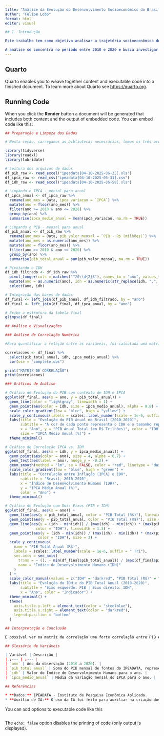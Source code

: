 ---
title: "Análise da Evolução do Desenvolvimento Socioeconômico do Brasil em Diferentes Contextos Inflacionários"
author: "Felipe Lobo"
format: html
editor: visual

## 1. Introdução

Este trabalho tem como objetivo analisar a trajetória socioeconômica do Brasil ao longo da década de 2010 a 2020. Para isso, foram selecionados três indicadores fundamentais: o Produto Interno Bruto (PIB), que mensura a atividade econômica do país; o Índice de Desenvolvimento Humano (IDH), que reflete a qualidade de vida da população através de componentes de saúde, educação e renda; e o Índice Nacional de Preços ao Consumidor Amplo (IPCA), utilizado como medida da inflação oficial.

A análise se concentra no período entre 2010 e 2020 e busca investigar as correlações e tendências entre esses indicadores. Através da limpeza, integração e visualização dos dados obtidos do IPEADATA, o relatório procura responder à seguinte questão: como o crescimento econômico e o desenvolvimento social se relacionaram no Brasil durante uma década de variada instabilidade inflacionária?
---

## Quarto

Quarto enables you to weave together content and executable code into a finished document. To learn more about Quarto see <https://quarto.org>.

## Running Code

When you click the **Render** button a document will be generated that includes both content and the output of embedded code. You can embed code like this:

```{r}
## Preparação e Limpeza dos Dados

# Nesta seção, carregamos as bibliotecas necessárias, lemos os três arquivos de dados e realizamos o processo de limpeza, filtragem e integração para criar uma base de dados anual coesa para o período de 2010 a 2020.

library(tidyverse)
library(readxl)
library(lubridate)

# Leitura dos arquivos de dados
df_pib_raw <- read_excel("ipeadata[04-10-2025-06-35].xls")
df_ipca_raw <- read_csv("ipeadata[04-10-2025-06-31].csv")
df_idh_raw <- read_excel("ipeadata[04-10-2025-06-59].xls")

# Limpando o IPCA - mensal para anual
df_ipca_anual <- df_ipca_raw %>%
  rename(ano_mes = Data, ipca_variacao = `IPCA`) %>%
  mutate(ano = floor(ano_mes)) %>%
  filter(ano >= 2010 & ano <= 2020) %>%
  group_by(ano) %>%
  summarise(ipca_medio_anual = mean(ipca_variacao, na.rm = TRUE))

# Limpando o PIB - mensal para anual
df_pib_anual <- df_pib_raw %>%
  rename(ano_mes = Data, pib_valor_mensal = `PIB - R$ (milhões)`) %>%
  mutate(ano_mes = as.numeric(ano_mes)) %>%
  mutate(ano = floor(ano_mes)) %>%
  filter(ano >= 2010 & ano <= 2020) %>%
  group_by(ano) %>%
  summarise(pib_total_anual = sum(pib_valor_mensal, na.rm = TRUE))

# Pivotando o IDH
df_idh_filtrado <- df_idh_raw %>%
  pivot_longer(cols = matches("^20\\d{2}$"), names_to = "ano", values_to = "idh") %>%
  mutate(ano = as.numeric(ano), idh = as.numeric(str_replace(idh, ",", "."))) %>%
  select(ano, idh)

# Integração das bases de dados
df_final <- left_join(df_pib_anual, df_idh_filtrado, by = "ano")
df_final <- left_join(df_final, df_ipca_anual, by = "ano")

# Exibe a estrutura da tabela final
glimpse(df_final)

## Análise e Visualizações

### Análise de Correlação Numérica

#Para quantificar a relação entre as variáveis, foi calculada uma matriz de correlação.

correlacoes <- df_final %>%
  select(pib_total_anual, idh, ipca_medio_anual) %>%
  cor(use = "complete.obs")

print("MATRIZ DE CORRELAÇÃO")
print(correlacoes)

### Gráficos de Análise

# Gráfico de Evolução do PIB com contexto de IDH e IPCA
ggplot(df_final, aes(x = ano, y = pib_total_anual)) +
  geom_line(color = "lightgray", linewidth = 1) +
  geom_point(aes(color = idh, size = ipca_medio_anual), alpha = 0.8) +
  scale_color_gradient(low = "blue", high = "yellow") +
  scale_y_continuous(labels = scales::label_number(scale = 1e-6, suffix = " Tri")) +
  labs(title = "Evolução do PIB Anual no Brasil (2010-2020)",
       subtitle = "A cor de cada ponto representa o IDH e o tamanho representa a inflação média do ano",
       x = "Ano", y = "PIB Anual Total (em R$ Trilhões)", color = "IDH",
       size = "IPCA Médio Anual (%)") +
  theme_minimal()

# Gráfico de Correlação IPCA vs. IDH
ggplot(df_final, aes(x = idh, y = ipca_medio_anual)) +
  geom_point(aes(color = ano), size = 4, alpha = 0.7) +
  geom_text(aes(label = ano), nudge_y = -0.2) +
  geom_smooth(method = "lm", se = FALSE, color = "red", linetype = "dashed") +
  scale_color_gradient(low = "blue", high = "green") +
  labs(title = "Correlação entre Inflação (IPCA) e IDH",
       subtitle = "Brasil, 2010-2020",
       x = "Índice de Desenvolvimento Humano (IDH)",
       y = "IPCA Médio Anual (%)",
       color = "Ano") +
  theme_minimal()

# Gráfico de Evolução com Dois Eixos (PIB e IDH)
ggplot(df_final, aes(x = ano)) +
  geom_line(aes(y = pib_total_anual, color = "PIB Total (R$)"), linewidth = 1.3) +
  geom_point(aes(y = pib_total_anual, color = "PIB Total (R$)"), size = 3) +
  geom_line(aes(y = (idh - min(idh)) / (max(idh) - min(idh)) * (max(pib_total_anual) - min(pib_total_anual)) + min(pib_total_anual),
              color = "IDH"), linewidth = 1.3) +
  geom_point(aes(y = (idh - min(idh)) / (max(idh) - min(idh)) * (max(pib_total_anual) - min(pib_total_anual)) + min(pib_total_anual),
               color = "IDH"), size = 3) +
  scale_y_continuous(
    name = "PIB Total Anual (R$)",
    labels = scales::label_number(scale = 1e-6, suffix = " Tri"),
    sec.axis = sec_axis(
      trans = ~ ((. - min(df_final$pib_total_anual)) / (max(df_final$pib_total_anual) - min(df_final$pib_total_anual))) * (max(df_final$idh) - min(df_final$idh)) + min(df_final$idh),
      name = "Índice de Desenvolvimento Humano (IDH)"
    )
  ) +
  scale_color_manual(values = c("IDH" = "darkred", "PIB Total (R$)" = "steelblue")) +
  labs(title = "Evolução do IDH e do PIB Total Anual (2010–2020)",
       subtitle = "Eixo esquerdo: PIB | Eixo direito: IDH",
       x = "Ano", color = "Indicador") +
  theme_minimal() +
  theme(
    axis.title.y.left = element_text(color = "steelblue"),
    axis.title.y.right = element_text(color = "darkred"),
    legend.position = "bottom"
  )

## Interpretação e Conclusão

É possível ver na matriz de correlação uma forte correlação entre PIB e IDH, e o gráfico "Evolução do IDH e do PIB Total Anual (2010–2020)" mostra isso de forma clara. Já o IPCA tem correlação menor e negativa com o IDH, mostrando que menos inflação pode sim ser bom para o IDH; mas, se o produto do país estiver aumentando, o IDH tende a subir.

## Glossário de Variáveis

| Variável | Descrição |
| :--- | :--- |
| `ano` | Ano da observação (2010 a 2020). |
| `pib_total_anual` | Soma do PIB mensal de fontes do IPEADATA, representando o PIB total do ano. |
| `idh` | Valor do Índice de Desenvolvimento Humano para o ano. |
| `ipca_medio_anual` | Média da variação mensal do IPCA para o ano. |

## Referências

* **Dados:** IPEADATA - Instituto de Pesquisa Econômica Aplicada.
* **Auxílio de IA:** O uso da IA foi feito para auxiliar na criação dos gráficos. Prompt principal: "crie um grafico que mostre a correlação das 3 db usando como base os anos 2010 - 2020"; "grafico com dois eixos Y de IDH - PIB".
```

You can add options to executable code like this

```{r}
```

The `echo: false` option disables the printing of code (only output is displayed).
